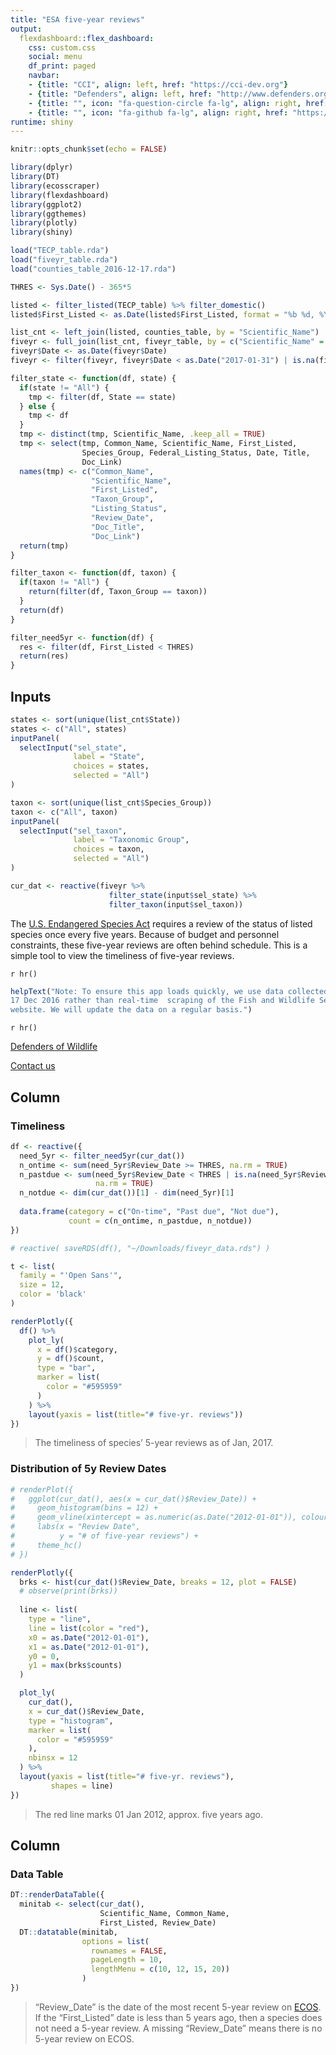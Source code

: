 ```yaml
---
title: "ESA five-year reviews"
output: 
  flexdashboard::flex_dashboard:
    css: custom.css
    social: menu
    df_print: paged
    navbar:
    - {title: "CCI", align: left, href: "https://cci-dev.org"}
    - {title: "Defenders", align: left, href: "http://www.defenders.org"}
    - {title: "", icon: "fa-question-circle fa-lg", align: right, href: "mailto:esa@defenders.org?subject=Five-year reviews app"}
    - {title: "", icon: "fa-github fa-lg", align: right, href: "https://github.com/Defenders-ESC/"}
runtime: shiny
---
```


```r
knitr::opts_chunk$set(echo = FALSE)

library(dplyr)
library(DT)
library(ecosscraper)
library(flexdashboard)
library(ggplot2)
library(ggthemes)
library(plotly)
library(shiny)

load("TECP_table.rda")
load("fiveyr_table.rda")
load("counties_table_2016-12-17.rda")

THRES <- Sys.Date() - 365*5

listed <- filter_listed(TECP_table) %>% filter_domestic()
listed$First_Listed <- as.Date(listed$First_Listed, format = "%b %d, %Y")

list_cnt <- left_join(listed, counties_table, by = "Scientific_Name")
fiveyr <- full_join(list_cnt, fiveyr_table, by = c("Scientific_Name" = "Species"))
fiveyr$Date <- as.Date(fiveyr$Date)
fiveyr <- filter(fiveyr, fiveyr$Date < as.Date("2017-01-31") | is.na(fiveyr$Date))

filter_state <- function(df, state) {
  if(state != "All") {
    tmp <- filter(df, State == state)
  } else {
    tmp <- df
  }
  tmp <- distinct(tmp, Scientific_Name, .keep_all = TRUE)
  tmp <- select(tmp, Common_Name, Scientific_Name, First_Listed,
                Species_Group, Federal_Listing_Status, Date, Title, 
                Doc_Link)
  names(tmp) <- c("Common_Name",
                  "Scientific_Name",
                  "First_Listed",
                  "Taxon_Group",
                  "Listing_Status",
                  "Review_Date",
                  "Doc_Title",
                  "Doc_Link")
  return(tmp)
}

filter_taxon <- function(df, taxon) {
  if(taxon != "All") {
    return(filter(df, Taxon_Group == taxon))
  }
  return(df)
}

filter_need5yr <- function(df) {
  res <- filter(df, First_Listed < THRES)
  return(res)
}
```

Inputs {.sidebar}
-----------------------------------------------------------------------

```r
states <- sort(unique(list_cnt$State))
states <- c("All", states)
inputPanel(
  selectInput("sel_state", 
              label = "State",
              choices = states, 
              selected = "All")
)

taxon <- sort(unique(list_cnt$Species_Group))
taxon <- c("All", taxon)
inputPanel(
  selectInput("sel_taxon", 
              label = "Taxonomic Group",
              choices = taxon, 
              selected = "All")
)

cur_dat <- reactive(fiveyr %>% 
                      filter_state(input$sel_state) %>%
                      filter_taxon(input$sel_taxon))
```

The [U.S. Endangered Species Act](https://www.fws.gov/endangered/laws-policies/)
requires a review of the status of listed species once every five years. Because
of budget and personnel constraints, these five-year reviews are often behind 
schedule. This is a simple tool to view the timeliness of five-year reviews. 

`r hr()`

```r
helpText("Note: To ensure this app loads quickly, we use data collected on 
17 Dec 2016 rather than real-time  scraping of the Fish and Wildlife Service's 
website. We will update the data on a regular basis.")
```

`r hr()`

[Defenders of Wildlife](http://www.defenders.org)

[Contact us](mailto:esa@defenders.org)

Column {data-width=400}
-----------------------------------------------------------------------

### Timeliness

```r
df <- reactive({
  need_5yr <- filter_need5yr(cur_dat())
  n_ontime <- sum(need_5yr$Review_Date >= THRES, na.rm = TRUE)
  n_pastdue <- sum(need_5yr$Review_Date < THRES | is.na(need_5yr$Review_Date),
                   na.rm = TRUE)
  n_notdue <- dim(cur_dat())[1] - dim(need_5yr)[1]
  
  data.frame(category = c("On-time", "Past due", "Not due"),
             count = c(n_ontime, n_pastdue, n_notdue))
})

# reactive( saveRDS(df(), "~/Downloads/fiveyr_data.rds") )

t <- list(
  family = "'Open Sans'",
  size = 12,
  color = 'black'
)

renderPlotly({
  df() %>%
    plot_ly(
      x = df()$category,
      y = df()$count,
      type = "bar",
      marker = list(
        color = "#595959"
      )
    ) %>%
    layout(yaxis = list(title="# five-yr. reviews"))
})
```

> The timeliness of species' 5-year reviews as of Jan, 2017.

### Distribution of 5y Review Dates

```r
# renderPlot({
#   ggplot(cur_dat(), aes(x = cur_dat()$Review_Date)) +
#     geom_histogram(bins = 12) +
#     geom_vline(xintercept = as.numeric(as.Date("2012-01-01")), colour = "red") +
#     labs(x = "Review Date",
#          y = "# of five-year reviews") +
#     theme_hc()
# })

renderPlotly({
  brks <- hist(cur_dat()$Review_Date, breaks = 12, plot = FALSE)
  # observe(print(brks))
  
  line <- list(
    type = "line",
    line = list(color = "red"),
    x0 = as.Date("2012-01-01"),
    x1 = as.Date("2012-01-01"),
    y0 = 0,
    y1 = max(brks$counts)
  )

  plot_ly(
    cur_dat(),
    x = cur_dat()$Review_Date,
    type = "histogram",
    marker = list(
      color = "#595959"
    ),
    nbinsx = 12
  ) %>%
  layout(yaxis = list(title="# five-yr. reviews"),
         shapes = line)
})
```

> The red line marks 01 Jan 2012, approx. five years ago.


Column {data-width=600}
-----------------------------------------------------------------------

### Data Table

```r
DT::renderDataTable({
  minitab <- select(cur_dat(), 
                    Scientific_Name, Common_Name, 
                    First_Listed, Review_Date)
  DT::datatable(minitab,
                options = list(
                  rownames = FALSE,
                  pageLength = 10,
                  lengthMenu = c(10, 12, 15, 20))
                )
})
```

> "Review_Date" is the date of the most recent 5-year review on [ECOS](http://ecos.fws.gov). If the "First_Listed" date is less than 5 years ago, then a species does not need a 5-year review. A missing "Review_Date" means there is no 5-year review on ECOS.


